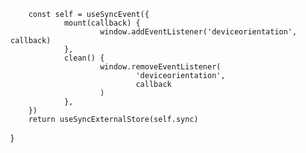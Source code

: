 
        const self = useSyncEvent({
                mount(callback) {
                        window.addEventListener('deviceorientation', callback)
                },
                clean() {
                        window.removeEventListener(
                                'deviceorientation',
                                callback
                        )
                },
        })
        return useSyncExternalStore(self.sync)
}
